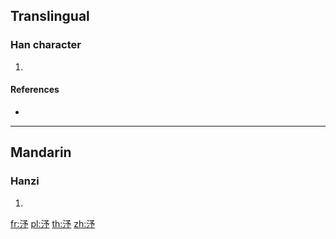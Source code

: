 ==Translingual==

===Han character===
{{Han char|rn=85|rad=水|as=04|sn=7|four=|canj=ENIN|ids=⿰氵予}}

# {{defn|Han|sort=水04}}

====References====
* {{Han ref|kx=0609.090|dkj=17180|dj=1002.060|hdz=31576.040|uh=6C7F|ud=27775}}

----

==Mandarin==

===Hanzi===
{{cmn-hanzi|pin=[[xù]] ([[xu4]])|wg=hsü<sup>4</sup>}}

# {{defn|lang=cmn|sort=水04}}

[[fr:汿]]
[[pl:汿]]
[[th:汿]]
[[zh:汿]]